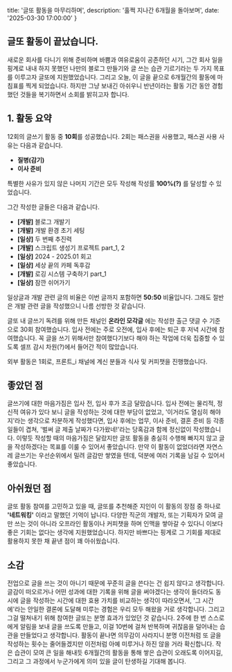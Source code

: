   title: '글또 활동을 마무리하며',
  description: '훌쩍 지나간 6개월을 돌아보며',
  date: '2025-03-30 17:00:00'
}

## 글또 활동이 끝났습니다.

새로운 회사를 다니기 위해 준비하며 바쁨과 여유로움이 공존하던 시기, 그간 회사 일을 핑계로 내내 하지 못했던 나만의 블로그 만들기와 글 쓰는 습관 기르기라는 두 가지
목표를 이루고자 글또에 지원했었습니다. 그리고 오늘, 이 글을 끝으로 6개월간의 활동에 마침표를 찍게 되었습니다. 하지만 그냥 보내긴 아쉬우니 반년이라는 활동 기간 동안
경험했던 것들을 복기하면서 소회를 밝히고자 합니다.

## 1. 활동 요약

12회의 글쓰기 활동 중 **10회**를 성공했습니다. 2회는 패스권을 사용했고, 패스권 사용 사유는 다음과 같습니다.

- **질병(감기)**
- **이사 준비**

특별한 사유가 있지 않은 나머지 기간은 모두 작성해 작성률 **100%(?)** 를 달성할 수 있었습니다.

그간 작성한 글들은 다음과 같습니다.

- **[개발]** 블로그 개발기
- **[개발]** 개발 환경 초기 세팅
- **[일상]** 두 번째 추진력
- **[개발]** 스크립트 생성기 프로젝트 part_1, 2
- **[일상]** 2024 - 2025.01 회고
- **[일상]** 세상 끝의 카페 독후감
- **[개발]** 로깅 시스템 구축하기 part_1
- **[일상]** 잠깐 쉬어가기

일상글과 개발 관련 글의 비율은 이번 글까지 포함하면 **50:50** 비율입니다. 그래도 절반은 개발 관련 글을 작성했으니 나름 선방한 것 같습니다.

글또 내 글쓰기 독려를 위해 만든 채널인 **온라인 모각글** 에는 작성한 출근 댓글 수 기준으로 30회 참여했습니다. 입사 전에는 주로 오전에, 입사 후에는
퇴근 후 저녁 시간에 참여했습니다. 꼭 글을 쓰기 위해서만 참여했다기보다 해야 하는 작업에 더욱 집중할 수 있도록 셀프 감시 차원(?)에서 들어간 적이
많았습니다.

외부 활동은 1회로, 프론트_i 채널에 계신 분들과 식사 및 커피챗을 진행했습니다.

## 좋았던 점

글쓰기에 대한 마음가짐은 입사 전, 입사 후가 조금 달랐습니다. 입사 전에는 물리적, 정신적 여유가 있다 보니 글을 작성하는 것에 대한 부담이 없었고,
'이거라도 열심히 해야지'라는 생각으로 차분하게 작성했다면, 입사 후에는 업무, 이사 준비, 결혼 준비 등 각종 일들이 겹쳐,
'벌써 글 제출 날짜가 다가왔네!'라는 당혹감과 함께 정신없이 작성했습니다. 이렇듯 작성할 때의 마음가짐은 달랐지만 글또 활동을 충실히 수행해 빠지지 않고
글을 작성하겠다는 목표를 이룰 수 있어서 좋았습니다. 만약 이 활동이 없었더라면 자연스레 글쓰기는 우선순위에서 밀려 글감만 쌓였을 텐데, 덕분에 여러 기록을
남길 수 있어서 좋았습니다.

## 아쉬웠던 점

글또 활동 참여를 고민하고 있을 때, 글또를 추천해준 지인이 이 활동의 장점 중 하나로 **'네트워킹'** 이라고 말했던 기억이 납니다. 다양한 직군의
개발자, 또는 기획자가 모여 글만 쓰는 것이 아니라 오프라인 활동이나 커피챗을 하며 인맥을 쌓아갈 수 있다니 이보다 좋은 기회는 없다는 생각에
지원했었습니다. 하지만 바쁘다는 핑계로 그 기회를 제대로 활용하지 못한 채 끝낸 점이 꽤 아쉬웠습니다.

## 소감

전업으로 글을 쓰는 것이 아니기 때문에 꾸준히 글을 쓴다는 건 쉽지 않다고 생각합니다. 글감이 떠오르거나 어떤 성과에 대한 기록을 위해 글을 써야겠다는
생각이 들더라도 동시에 글을 작성하는 시간에 대한 효용 가치를 비교하는 생각이 따라오면서, '그 시간에'라는 안일한 결론에 도달해 미루는 경험은
우리 모두 해왔을 거로 생각합니다. 그리고 그걸 떨쳐내기 위해 참여한 글또는 분명 효과가 있었던 것 같습니다. 2주에 한 번 스스로에게 알림을 보내
글을 쓰도록 만들고, 이걸 10번에 걸쳐 반복하며 귀찮음을 덜어내는 습관을 만들었다고 생각합니다. 활동이 끝나면 의무감이 사라지니 분명 이전처럼 또 글을
작성하는 횟수는 줄어들겠지만 이전처럼 아예 미루거나 하진 않을 거라 확신합니다. 작은 습관이 모여 큰 일을 해내듯 6개월간의 활동을 통해 쌓은 습관이
오래도록 이어지길, 그리고 그 과정에서 누군가에게 의미 있을 글이 탄생하길 기대해 봅니다.